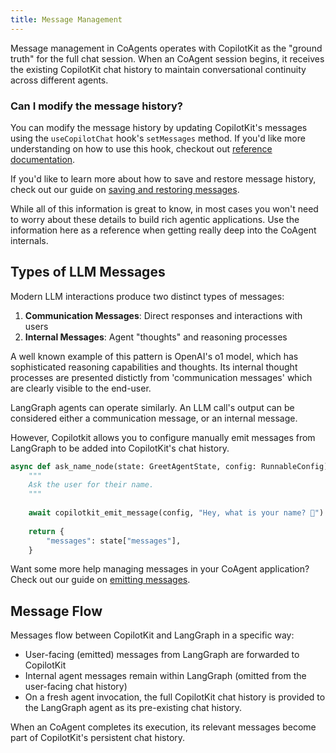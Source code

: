 ```yaml
---
title: Message Management
---
```


Message management in CoAgents operates with CopilotKit as the "ground truth" for the full chat session. 
When an CoAgent session begins, it receives the existing CopilotKit chat history to maintain conversational
continuity across different agents.

### Can I modify the message history?

You can modify the message history by updating CopilotKit's messages using the `useCopilotChat` hook's
`setMessages` method. If you'd like more understanding on how to use this hook, checkout out 
[reference documentation](/reference/hooks/useCopilotChat).

If you'd like to learn more about how to save and restore message history, check out our guide on [saving and restoring messages](/guides/messages-localstorage).


<Callout>
While all of this information is great to know, in most cases you won't need to worry about these details to
build rich agentic applications. Use the information here as a reference when getting really deep into 
the CoAgent internals.
</Callout>

## Types of LLM Messages

Modern LLM interactions produce two distinct types of messages:

1. **Communication Messages**: Direct responses and interactions with users
2. **Internal Messages**: Agent "thoughts" and reasoning processes

A well known example of this pattern is OpenAI's o1 model, which has sophisticated reasoning capabilities and thoughts. Its internal
thought processes are presented distictly from 'communication messages' which are clearly visible to the end-user.

LangGraph agents can operate similarly. An LLM call's output can be considered either a communication message, or an internal message.

However, Copilotkit allows you to configure manually emit messages from LangGraph to be added into CopilotKit's
chat history.

```python
async def ask_name_node(state: GreetAgentState, config: RunnableConfig):
    """
    Ask the user for their name.
    """
 
    await copilotkit_emit_message(config, "Hey, what is your name? 🙂")
 
    return {
        "messages": state["messages"],
    }
```

Want some more help managing messages in your CoAgent application? Check out our guide on [emitting messages](/coagents/advanced/manually-emitting-messages).

## Message Flow
Messages flow between CopilotKit and LangGraph in a specific way:

- User-facing (emitted) messages from LangGraph are forwarded to CopilotKit
- Internal agent messages remain within LangGraph (omitted from the user-facing chat history)
- On a fresh agent invocation, the full CopilotKit chat history is provided to the LangGraph agent as its pre-existing chat history.

When an CoAgent completes its execution, its relevant messages become part of CopilotKit's persistent chat
history. 


